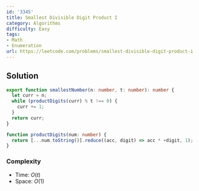 ```yaml
---
id: '3345'
title: Smallest Divisible Digit Product I
category: Algorithms
difficulty: Easy
tags:
- Math
- Enumeration
url: https://leetcode.com/problems/smallest-divisible-digit-product-i
---
```


## Solution

```typescript filename="solution.ts" copy
export function smallestNumber(n: number, t: number): number {
  let curr = n;
  while (productDigits(curr) % t !== 0) {
    curr += 1;
  }
  return curr;
}

function productDigits(num: number) {
  return [...num.toString()].reduce((acc, digit) => acc * +digit, 1);
}
```

### Complexity

- Time: $O(t)$
- Space: $O(1)$

